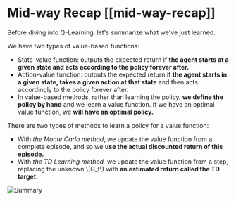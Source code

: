 # Mid-way Recap [[mid-way-recap]]

Before diving into Q-Learning, let's summarize what we've just learned.

We have two types of value-based functions:

- State-value function: outputs the expected return if **the agent starts at a given state and acts according to the policy forever after.**
- Action-value function: outputs the expected return if **the agent starts in a given state, takes a given action at that state** and then acts accordingly to the policy forever after.
- In value-based methods, rather than learning the policy, **we define the policy by hand** and we learn a value function. If we have an optimal value function, we **will have an optimal policy.**

There are two types of methods to learn a policy for a value function:

- With *the Monte Carlo method*, we update the value function from a complete episode, and so we **use the actual discounted return of this episode.**
- With *the TD Learning method,* we update the value function from a step, replacing the unknown \\(G_t\\) with **an estimated return called the TD target.**


<img src="https://huggingface.co/datasets/huggingface-deep-rl-course/course-images/resolve/main/en/unit3/summary-learning-mtds.jpg" alt="Summary"/>
